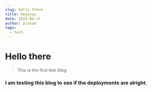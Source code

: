 ```yaml
---
slug: hello there
title: Heyyyyy
date: 2023-04-17
author: prasad
tags:
  - tech
---
```

# H﻿ello there 



> T﻿his is the first test blog

### I﻿ am testing this blog to see if the deployments are alright.